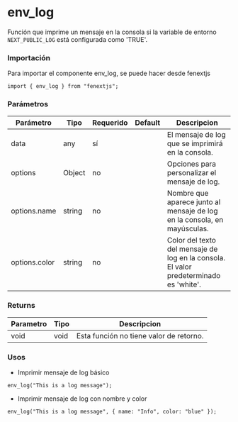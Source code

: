 # env_log

Función que imprime un mensaje en la consola si la variable de entorno `NEXT_PUBLIC_LOG` está configurada como 'TRUE'.

### Importación

Para importar el componente env_log, se puede hacer desde fenextjs

```tsx copy
import { env_log } from "fenextjs";
```

### Parámetros

| Parámetro | Tipo | Requerido | Default | Descripcion |
| --------- | ---- | --------- | ------- | ----------- |
| data | any | sí |  | El mensaje de log que se imprimirá en la consola. |
| options | Object | no |  | Opciones para personalizar el mensaje de log. |
| options.name | string | no |  | Nombre que aparece junto al mensaje de log en la consola, en mayúsculas. |
| options.color | string | no |  | Color del texto del mensaje de log en la consola. El valor predeterminado es 'white'. |
### Returns

| Parametro | Tipo | Descripcion |
| --------- | ---- | ----------- |
| void | void  | Esta función no tiene valor de retorno. |
### Usos

- Imprimir mensaje de log básico

```tsx copy
env_log("This is a log message");
```

- Imprimir mensaje de log con nombre y color

```tsx copy
env_log("This is a log message", { name: "Info", color: "blue" });
```

